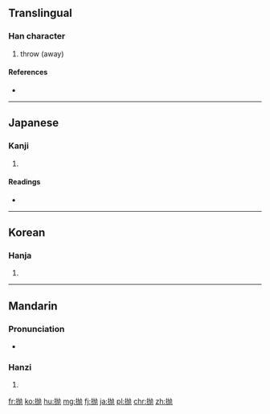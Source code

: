 {{also|拋}}
==Translingual==

===Han character===
{{Han char|rn=64|rad=手|as=04|sn=7|four=|canj=手大弓尸 (QKNS)}}

# throw (away)

====References====
* {{Han ref|kx=0422.121|dkj=11901|hdz=31842.020|uh=629B|ud=25243}}

----

==Japanese==

===Kanji===
{{ja-kanji|grade=|rs=手04}}

# {{defn|lang=ja|sort=手04}}

====Readings====
* {{ja-readings|on=[[ほう]] (hō)|kun=[[なげうつ]] (nageutsu)}}

----

==Korean==

===Hanja===
{{ko-hanja|hangeul=포|eumhun=|rv=po|mr=p'o|y=pho}}

# {{defn|lang=ko|sort=手04}}

----

==Mandarin==

===Pronunciation===
* {{audio|Zh-pao.ogg|Audio|lang=cmn}}

===Hanzi===
{{cmn-hanzi|tra=拋|pin=[[pāo]] ([[pao1]]), [[niù]] ([[niu4]])|wg=p'ao<sup>1</sup>, niu<sup>4</sup>}}

# {{defn|lang=cmn|sort=手04}}

[[fr:抛]]
[[ko:抛]]
[[hu:抛]]
[[mg:抛]]
[[fj:抛]]
[[ja:抛]]
[[pl:抛]]
[[chr:抛]]
[[zh:抛]]
